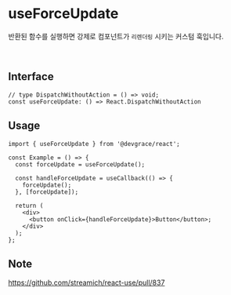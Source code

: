 # useForceUpdate

반환된 함수를 실행하면 강제로 컴포넌트가 `리렌더링` 시키는 커스텀 훅입니다.

<br />

## Interface
```tsx
// type DispatchWithoutAction = () => void;
const useForceUpdate: () => React.DispatchWithoutAction
```

## Usage

```tsx
import { useForceUpdate } from '@devgrace/react';

const Example = () => {
  const forceUpdate = useForceUpdate();

  const handleForceUpdate = useCallback(() => {
    forceUpdate();
  }, [forceUpdate]);

  return (
    <div>
      <button onClick={handleForceUpdate}>Button</button>;
    </div>
  );
};
```

## Note
https://github.com/streamich/react-use/pull/837
